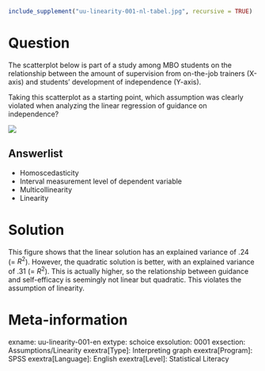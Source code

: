 ```r
include_supplement("uu-linearity-001-nl-tabel.jpg", recursive = TRUE)
```

Question
========
The scatterplot below is part of a study among MBO students on the relationship between the amount of supervision from on-the-job trainers (X-axis) and students' development of independence (Y-axis).

Taking this scatterplot as a starting point, which assumption was clearly violated when analyzing the linear regression of guidance on independence?

![](uu-linearity-001-nl-tabel.jpg)

Answerlist
----------
* Homoscedasticity
* Interval measurement level of dependent variable
* Multicollinearity
* Linearity


Solution
========
This figure shows that the linear solution has an explained variance of .24 (= $R^2$). However, the quadratic solution is better, with an explained variance of .31 (= $R^2$). This is actually higher, so the relationship between guidance and self-efficacy is seemingly not linear but quadratic. This violates the assumption of linearity.

Meta-information
================
exname: uu-linearity-001-en
extype: schoice
exsolution: 0001
exsection: Assumptions/Linearity
exextra[Type]: Interpreting graph
exextra[Program]: SPSS
exextra[Language]: English
exextra[Level]: Statistical Literacy

